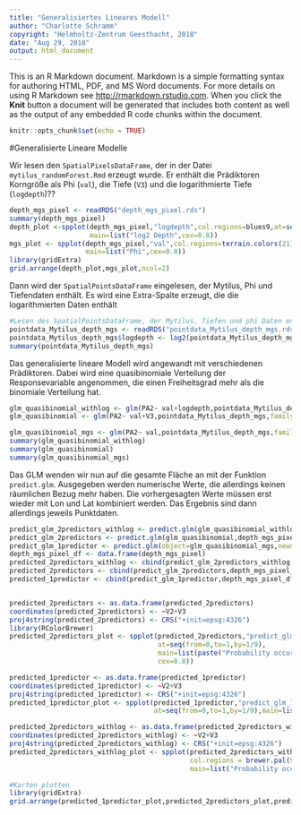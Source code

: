 ```yaml
---
title: "Generalisiertes Lineares Modell"
author: "Charlotte Schramm"
copyright: "Helmholtz-Zentrum Geesthacht, 2018"
date: "Aug 29, 2018"
output: html_document
---
```


This is an R Markdown document. Markdown is a simple formatting syntax for authoring HTML, PDF, and MS Word documents. For more details on using R Markdown see <http://rmarkdown.rstudio.com>. When you click the **Knit** button a document will be generated that includes both content as well as the output of any embedded R code chunks within the document. 

```r
knitr::opts_chunk$set(echo = TRUE)
```

#Generalisierte Lineare Modelle

Wir lesen den `SpatialPixelsDataFrame`, der in der Datei `mytilus_randomForest.Rmd` erzeugt wurde. Er enthält die Prädiktoren Korngröße als Phi (`val`), die Tiefe (`V3`) und die logarithmierte Tiefe (`logdepth`)??
```r
depth_mgs_pixel <- readRDS("depth_mgs_pixel.rds")
summary(depth_mgs_pixel)
depth_plot <-spplot(depth_mgs_pixel,"logdepth",col.regions=blues9,at=seq(from=-9,to=9,by=18/9),
                    main=list("log2 Depth",cex=0.8))
mgs_plot <- spplot(depth_mgs_pixel,"val",col.regions=terrain.colors(21)[1:20],at=seq(from=-4,to=4,by=8/20),
                   main=list("Phi",cex=0.8))
library(gridExtra)
grid.arrange(depth_plot,mgs_plot,ncol=2)
```
Dann wird der `SpatialPointsDataFrame` eingelesen, der Mytilus, Phi und Tiefendaten enthält. Es wird eine Extra-Spalte erzeugt, die die logarithmierten Daten enthält
```r
#Lesen des SpatialPointsDataFrame, der Mytilus, Tiefen und phi Daten enthält
pointdata_Mytilus_depth_mgs <- readRDS("pointdata_Mytilus_depth_mgs.rds")
pointdata_Mytilus_depth_mgs$logdepth <- log2(pointdata_Mytilus_depth_mgs$V3)
summary(pointdata_Mytilus_depth_mgs)
```
Das generalisierte lineare Modell wird angewandt mit verschiedenen Prädiktoren. Dabei wird eine quasibinomiale Verteilung der Responsevariable angenommen, die einen Freiheitsgrad mehr als die binomiale Verteilung hat.
```r
glm_quasibinomial_withlog <- glm(PA2~ val+logdepth,pointdata_Mytilus_depth_mgs,family="quasibinomial")
glm_quasibinomial <- glm(PA2~ val+V3,pointdata_Mytilus_depth_mgs,family="quasibinomial")

glm_quasibinomial_mgs <- glm(PA2~ val,pointdata_Mytilus_depth_mgs,family="quasibinomial") #nur phi als Prädiktor
summary(glm_quasibinomial_withlog)
summary(glm_quasibinomial)
summary(glm_quasibinomial_mgs)
```

Das GLM wenden wir nun auf die gesamte Fläche an mit der Funktion `predict.glm`. Ausgegeben werden numerische Werte, die allerdings keinen räumlichen Bezug mehr haben. Die vorhergesagten Werte müssen erst wieder mit Lon und Lat kombiniert werden. Das Ergebnis sind dann allerdings jeweils Punktdaten.
```r
predict_glm_2predictors_withlog <- predict.glm(glm_quasibinomial_withlog,depth_mgs_pixel,type="response")
predict_glm_2predictors <- predict.glm(glm_quasibinomial,depth_mgs_pixel,type="response")
predict_glm_1predictor <- predict.glm(object=glm_quasibinomial_mgs,newdata=depth_mgs_pixel,type="response")
depth_mgs_pixel_df <- data.frame(depth_mgs_pixel)
predicted_2predictors_withlog <- cbind(predict_glm_2predictors_withlog,depth_mgs_pixel_df$lon,depth_mgs_pixel_df$lat)
predicted_2predictors <- cbind(predict_glm_2predictors,depth_mgs_pixel_df$lon,depth_mgs_pixel_df$lat)
predicted_1predictor <- cbind(predict_glm_1predictor,depth_mgs_pixel_df$lon,depth_mgs_pixel_df$lat)


predicted_2predictors <- as.data.frame(predicted_2predictors)
coordinates(predicted_2predictors) <- ~V2+V3
proj4string(predicted_2predictors) <- CRS("+init=epsg:4326")
library(RColorBrewer)
predicted_2predictors_plot <- spplot(predicted_2predictors,"predict_glm_2predictors",col.regions = brewer.pal(9,"OrRd"),
                                     at=seq(from=0,to=1,by=1/9),
                                     main=list(paste("Probability occurence \n(Predictors phi and depth)"),
                                     cex=0.8))

predicted_1predictor <- as.data.frame(predicted_1predictor)
coordinates(predicted_1predictor) <- ~V2+V3
proj4string(predicted_1predictor) <- CRS("+init=epsg:4326")
predicted_1predictor_plot <- spplot(predicted_1predictor,"predict_glm_1predictor",col.regions = brewer.pal(9,"OrRd"),
                                    at=seq(from=0,to=1,by=1/9),main=list("Probability occurence \n(Predictor phi)",cex=0.8))

predicted_2predictors_withlog <- as.data.frame(predicted_2predictors_withlog)
coordinates(predicted_2predictors_withlog) <- ~V2+V3
proj4string(predicted_2predictors_withlog) <- CRS("+init=epsg:4326")
predicted_2predictors_withlog_plot <- spplot(predicted_2predictors_withlog,"predict_glm_2predictors_withlog",
                                             col.regions = brewer.pal(9,"OrRd"),at=seq(from=0,to=1,by=1/9),
                                             main=list("Probability occurence \n(Predictor phi and log2(depth))",cex=0.8))

#Karten plotten
library(gridExtra)
grid.arrange(predicted_1predictor_plot,predicted_2predictors_plot,predicted_2predictors_withlog_plot,ncol=3)
```
